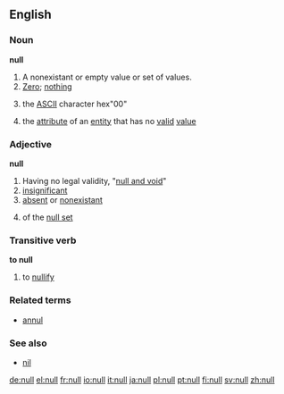 ==English==
===Noun===
{{wikipedia}}
'''null'''

# A nonexistant or empty value or set of values.
# [[Zero]]; [[nothing]]
#{{computing}} the [[ASCII]] character hex"00"
#{{computing}} the [[attribute]] of an [[entity]] that has no [[valid]] [[value]]

===Adjective===
'''null'''

# Having no legal validity, "[[null and void]]"
# [[insignificant]]
# [[absent]] or [[nonexistant]]
#{{mathematics}} of the [[null set]]

===Transitive verb===
'''to null'''
# to [[nullify]]

===Related terms===
*[[annul]]

===See also===
*[[nil]]

[[de:null]]
[[el:null]]
[[fr:null]]
[[io:null]]
[[it:null]]
[[ja:null]]
[[pl:null]]
[[pt:null]]
[[fi:null]]
[[sv:null]]
[[zh:null]]